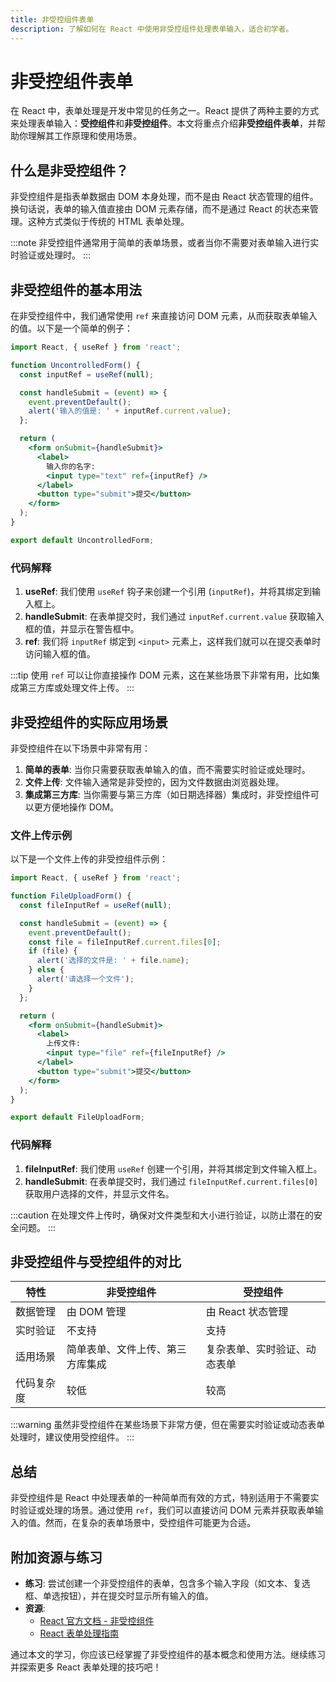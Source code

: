 ```yaml
---
title: 非受控组件表单
description: 了解如何在 React 中使用非受控组件处理表单输入，适合初学者。
---
```


# 非受控组件表单

在 React 中，表单处理是开发中常见的任务之一。React 提供了两种主要的方式来处理表单输入：**受控组件**和**非受控组件**。本文将重点介绍**非受控组件表单**，并帮助你理解其工作原理和使用场景。

## 什么是非受控组件？

非受控组件是指表单数据由 DOM 本身处理，而不是由 React 状态管理的组件。换句话说，表单的输入值直接由 DOM 元素存储，而不是通过 React 的状态来管理。这种方式类似于传统的 HTML 表单处理。

:::note
非受控组件通常用于简单的表单场景，或者当你不需要对表单输入进行实时验证或处理时。
:::

## 非受控组件的基本用法

在非受控组件中，我们通常使用 `ref` 来直接访问 DOM 元素，从而获取表单输入的值。以下是一个简单的例子：

```jsx
import React, { useRef } from 'react';

function UncontrolledForm() {
  const inputRef = useRef(null);

  const handleSubmit = (event) => {
    event.preventDefault();
    alert('输入的值是: ' + inputRef.current.value);
  };

  return (
    <form onSubmit={handleSubmit}>
      <label>
        输入你的名字:
        <input type="text" ref={inputRef} />
      </label>
      <button type="submit">提交</button>
    </form>
  );
}

export default UncontrolledForm;
```

### 代码解释

1. **useRef**: 我们使用 `useRef` 钩子来创建一个引用 (`inputRef`)，并将其绑定到输入框上。
2. **handleSubmit**: 在表单提交时，我们通过 `inputRef.current.value` 获取输入框的值，并显示在警告框中。
3. **ref**: 我们将 `inputRef` 绑定到 `<input>` 元素上，这样我们就可以在提交表单时访问输入框的值。

:::tip
使用 `ref` 可以让你直接操作 DOM 元素，这在某些场景下非常有用，比如集成第三方库或处理文件上传。
:::

## 非受控组件的实际应用场景

非受控组件在以下场景中非常有用：

1. **简单的表单**: 当你只需要获取表单输入的值，而不需要实时验证或处理时。
2. **文件上传**: 文件输入通常是非受控的，因为文件数据由浏览器处理。
3. **集成第三方库**: 当你需要与第三方库（如日期选择器）集成时，非受控组件可以更方便地操作 DOM。

### 文件上传示例

以下是一个文件上传的非受控组件示例：

```jsx
import React, { useRef } from 'react';

function FileUploadForm() {
  const fileInputRef = useRef(null);

  const handleSubmit = (event) => {
    event.preventDefault();
    const file = fileInputRef.current.files[0];
    if (file) {
      alert('选择的文件是: ' + file.name);
    } else {
      alert('请选择一个文件');
    }
  };

  return (
    <form onSubmit={handleSubmit}>
      <label>
        上传文件:
        <input type="file" ref={fileInputRef} />
      </label>
      <button type="submit">提交</button>
    </form>
  );
}

export default FileUploadForm;
```

### 代码解释

1. **fileInputRef**: 我们使用 `useRef` 创建一个引用，并将其绑定到文件输入框上。
2. **handleSubmit**: 在表单提交时，我们通过 `fileInputRef.current.files[0]` 获取用户选择的文件，并显示文件名。

:::caution
在处理文件上传时，确保对文件类型和大小进行验证，以防止潜在的安全问题。
:::

## 非受控组件与受控组件的对比

| 特性               | 非受控组件                     | 受控组件                     |
|--------------------|------------------------------|------------------------------|
| 数据管理           | 由 DOM 管理                   | 由 React 状态管理            |
| 实时验证           | 不支持                       | 支持                         |
| 适用场景           | 简单表单、文件上传、第三方库集成 | 复杂表单、实时验证、动态表单 |
| 代码复杂度         | 较低                         | 较高                         |

:::warning
虽然非受控组件在某些场景下非常方便，但在需要实时验证或动态表单处理时，建议使用受控组件。
:::

## 总结

非受控组件是 React 中处理表单的一种简单而有效的方式，特别适用于不需要实时验证或处理的场景。通过使用 `ref`，我们可以直接访问 DOM 元素并获取表单输入的值。然而，在复杂的表单场景中，受控组件可能更为合适。

## 附加资源与练习

- **练习**: 尝试创建一个非受控组件的表单，包含多个输入字段（如文本、复选框、单选按钮），并在提交时显示所有输入的值。
- **资源**: 
  - [React 官方文档 - 非受控组件](https://reactjs.org/docs/uncontrolled-components.html)
  - [React 表单处理指南](https://reactjs.org/docs/forms.html)

通过本文的学习，你应该已经掌握了非受控组件的基本概念和使用方法。继续练习并探索更多 React 表单处理的技巧吧！